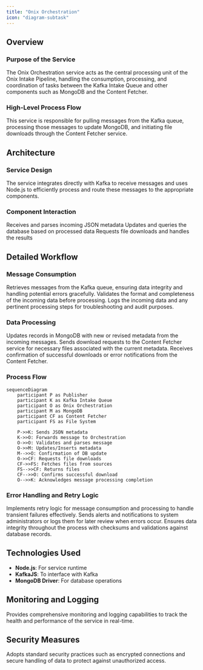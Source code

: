 ```yaml
---
title: "Onix Orchestration"
icon: "diagram-subtask"
---
```


## Overview

### Purpose of the Service

The Onix Orchestration service acts as the central processing unit of the Onix Intake Pipeline, handling the consumption, processing, and coordination of tasks between the Kafka Intake Queue and other components such as MongoDB and the Content Fetcher.

### High-Level Process Flow

This service is responsible for pulling messages from the Kafka queue, processing those messages to update MongoDB, and initiating file downloads through the Content Fetcher service.

## Architecture

### Service Design

The service integrates directly with Kafka to receive messages and uses Node.js to efficiently process and route these messages to the appropriate components.

### Component Interaction

<CardGroup cols={2}>
  	<Card 
  		title="Kafka Intake Queue" 
		icon="pipe-circle-check"
		href="/onix-intake-pipeline/services/kafka-queue"
	>
    	Receives and parses incoming JSON metadata
  	</Card>
	  	<Card 
  		title="Content Metadata Database" 
		icon='database'
  		href="/onix-intake-pipeline/databases/content-metadata"
	>
    	Updates and queries the database based on processed data
 	</Card>
  	<Card 
  		title="Content Fetcher" 
		icon="sink"
		href="/onix-intake-pipeline/services/content-fetcher"
	>
   		Requests file downloads and handles the results
  	</Card>
</CardGroup>

## Detailed Workflow

### Message Consumption

<Steps>
  <Step title="Consume">
    Retrieves messages from the Kafka queue, ensuring data integrity and handling potential errors gracefully.
  </Step>
  <Step title="Validate">
    Validates the format and completeness of the incoming data before processing.
  </Step>
  <Step title="Log">
    Logs the incoming data and any pertinent processing steps for troubleshooting and audit purposes.
  </Step>
</Steps>

### Data Processing

<Steps>
  <Step title="Update MongoDB">
    Updates records in MongoDB with new or revised metadata from the incoming messages.
  </Step>
  <Step title="Dispatch Downloads">
    Sends download requests to the Content Fetcher service for necessary files associated with the current metadata.
  </Step>
  <Step title="Handle Responses">
    Receives confirmation of successful downloads or error notifications from the Content Fetcher.
  </Step>
</Steps>

### Process Flow

```mermaid
sequenceDiagram
    participant P as Publisher
    participant K as Kafka Intake Queue
    participant O as Onix Orchestration
    participant M as MongoDB
    participant CF as Content Fetcher
    participant FS as File System

    P->>K: Sends JSON metadata
    K->>O: Forwards message to Orchestration
    O->>O: Validates and parses message
    O->>M: Updates/Inserts metadata
    M-->>O: Confirmation of DB update
    O->>CF: Requests file downloads
    CF->>FS: Fetches files from sources
    FS-->>CF: Returns files
    CF-->>O: Confirms successful download
    O-->>K: Acknowledges message processing completion
```

### Error Handling and Retry Logic

<AccordionGroup>
  <Accordion title="Retry Mechanisms">
    Implements retry logic for message consumption and processing to handle transient failures effectively.
  </Accordion>
  <Accordion title="Error Notifications">
    Sends alerts and notifications to system administrators or logs them for later review when errors occur.
  </Accordion>
  <Accordion title="Data Integrity Checks">
    Ensures data integrity throughout the process with checksums and validations against database records.
  </Accordion>
</AccordionGroup>

## Technologies Used

  - **Node.js**: For service runtime
  - **KafkaJS**: To interface with Kafka
  - **MongoDB Driver**: For database operations

## Monitoring and Logging

Provides comprehensive monitoring and logging capabilities to track the health and performance of the service in real-time.


## Security Measures

Adopts standard security practices such as encrypted connections and secure handling of data to protect against unauthorized access.
